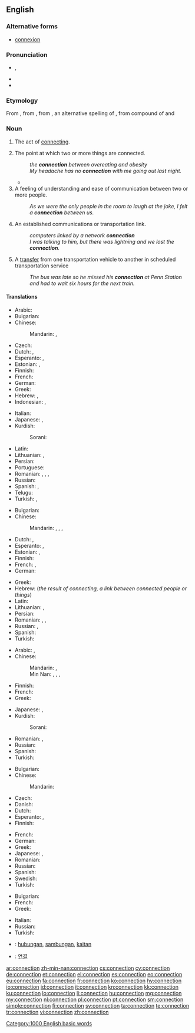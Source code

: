 ==English==
{{wikipedia|dab=connection}}

===Alternative forms===
* [[connexion]] {{qualifier|UK, archaic}}

===Pronunciation===
* {{IPA|/kəˈnɛkʃən/}}, {{X-SAMPA|/k@"nEkS@n/}}
* {{audio|en-us-connection.ogg|Audio (US)}}
* {{rhymes|ɛkʃən}}

===Etymology===
From {{etyl|fro}} {{term|connexion|lang=fro}}, from {{etyl|la}} {{term|connexio||a [[conclusion]], [[binding]] [[together]]|lang=la}}, from {{term|connecto|connectō|lang=la}}, an alternative spelling of {{term|conecto|cōnectō|I [[bind]] [[together]]|lang=la}}, from compound of {{term|co-||[[together]]|lang=la}} and {{term|necto|nectō|I [[bind]]|lang=la}}

===Noun===
{{en-noun|s|-}}

# {{uncountable}} The act of [[connect]]ing.
# The point at which two or more things are connected.
#: ''the '''connection''' between overeating and obesity''
#: ''My headache has no '''connection''' with me going out last night.''
#* {{quote-news
|year=2004
|date=April 15
|author=
|title=Morning swoop in hunt for Jodi's killer
|work=The Scotsman
|url=http://www.scotsman.com/news/morning_swoop_in_hunt_for_jodi_s_killer_1_521912
|page=
|passage=A spokesman for Lothian and Borders Police said: "We can confirm that a 15-year-old boy has been arrested and charged in connection with the murder of Jodi Jones. A 45-year-old has also been arrested in '''connection''' with allegations of attempting to pervert the course of justice. A report on this has been sent to the procurator fiscal." }}
# A feeling of understanding and ease of communication between two or more people.
#: ''As we were the only people in the room to laugh at the joke, I felt a '''connection''' between us.''
# An established communications or transportation link.
#: ''computers linked by a network '''connection'''''
#: ''I was talking to him, but there was lightning and we lost the '''connection'''.''
# {{transport}} A [[transfer]] from one transportation vehicle to another in scheduled transportation service
#: ''The bus was late so he missed his '''connection''' at Penn Station and had to wait six hours for the next train.''

====Translations====
{{trans-top|act of connecting}}
* Arabic: {{t-|ar|علاقة|f|tr=ʿalāqa|sc=Arab}}
* Bulgarian: {{t+|bg|свързване|n}}
* Chinese:
*: Mandarin: {{t|cmn|連接|sc=Hani}}, {{t|cmn|连接|tr=liánjiē|sc=Hani}}
* Czech: {{t-|cs|spojení|n}}
* Dutch: {{t+|nl|verbinding|f}}, {{t+|nl|connectie|f}}
* Esperanto: {{t-|eo|kunligo}}, {{t-|eo|interligiteco}}
* Estonian: {{t-|et|ühendamine}}, {{t-|et|seostamine}}
* Finnish: {{t+|fi|yhteys}}
* French: {{t+|fr|connexion|f}}
* German: {{t+|de|Verbindung|f}}
* Greek: {{t+|el|σύνδεση|f|tr=sýndesi}}
* Hebrew: {{t+|he|קישור|tr=qishur|m}}, {{t-|he|חיבור|tr=khibur|m}}
* Indonesian: {{t+|id|koneksi}}, {{t+|id|hubungan}}
{{trans-mid}}
* Italian: {{t+|it|connessione|f}}
* Japanese: {{t+|ja|連結|tr=れんけつ, renketsu}}, {{t+|ja|結合|tr=けつごう, ketsugō}}
* Kurdish:
*: Sorani: {{ku-Arab|[[په‌یوه‌ندی]]}}
* Latin: {{t-|la|nexus|m}}
* Lithuanian: {{t-|lt|ryšys|m}}, {{t-|lt|sujungimas|m}}
* Persian: {{t+|fa|اتصال|tr=ettesâl}}
* Portuguese: {{t+|pt|conexão|f}}
* Romanian: {{t-|ro|conectare|f}}, {{t-|ro|legare|f}}, {{t+|ro|unire|f}}, {{t-|ro|îmbinare|f}}
* Russian: {{t+|ru|соединение|n|tr=sojedinénije}}
* Spanish: {{t+|es|vinculación|f}}, {{t+|es|conexión|f}}
* Telugu: {{t-|te|సంధానం}}
* Turkish: {{t+|tr|bağlantı}}, {{t+|tr|bağlanma}}
{{trans-bottom}}

{{trans-top|point at which two or more things are joined}}
* Bulgarian: {{t+|bg|съединение|n}}
* Chinese:
*: Mandarin: {{t|cmn|接線|sc=Hani}}, {{t|cmn|接线|tr=jiēxiàn|sc=Hani}}, {{t|cmn|連接|sc=Hani}}, {{t|cmn|连接|tr=liánjiē|sc=Hani}}
* Dutch: {{t+|nl|verbinding|f}}, {{t+|nl|connectie|f}}
* Esperanto: {{t-|eo|kunligo}}, {{t-|eo|interligiteco}}
* Estonian: {{t-|et|ühendus}}, {{t+|et|seos}}
* Finnish: {{t+|fi|yhteys}}
* French: {{t+|fr|lien|m}}, {{t+|fr|rapport|m}}
* German: {{t+|de|Verbindung}}
{{trans-mid}}
* Greek: {{t+|el|σύνδεση|f|tr=sýndesi}}
* Hebrew: {{t+|he|קשר|tr=qesher|m}} (''the result of connecting, a link between connected people or things'')
* Latin: {{t-|la|nexus|m}}
* Lithuanian: {{t+|lt|jungtis|m}}, {{t-|lt|sujungimas|m}}
* Persian: {{t+|fa|اتصال|tr=ettesâl}}
* Romanian: {{t-|ro|legătură|f}}, {{t-|ro|conexiune|f}}, {{t-|ro|joncțiune}}
* Russian: {{t+|ru|связь|f|tr=svjazʹ}}, {{t+|ru|соединение|n|tr=sojedinénije}}
* Spanish: {{t+|es|conexión|f}}
* Turkish: {{t+|tr|bağlantı}}
{{trans-bottom}}

{{trans-top|feeling of understanding and ease of communication between two or more people}}
* Arabic: {{t-|ar|علاقة|f|tr=ʿalāqa|sc=Arab}}, {{t-|ar|صلة|f|tr=ṣíla|sc=Arab}}
* Chinese:
*: Mandarin: {{t|cmn|關係|sc=Hani}}, {{t|cmn|关系|tr=guānxi|sc=Hani}}
*: Min Nan: {{t+|nan|關係|sc=Hans}}, {{t-|nan|关系|tr=koan-hē|sc=Hans}}, {{t-|nan|值大代|tr=tī-tōa-tāi|sc=Hans}}, {{t-|nan|值代|tr=tī-tāi|sc=Hans}}
* Finnish: {{t+|fi|yhteys}}
* French: {{t+|fr|complicité|f}}
* Greek: {{t+|el|σύνδεση|f|tr=sýndesi}}
{{trans-mid}}
* Japanese: {{t+|ja|関係|tr=かんけい, kankei}}, {{t+|ja|縁故|tr=えんこ, enko}}
* Kurdish:
*: Sorani: {{ku-Arab|[[په‌یوه‌ندی]]}}
* Romanian: {{t-|ro|legătură|f}}, {{t-|ro|relație|f}}
* Russian: {{t+|ru|связь|f|tr=svjazʹ}}
* Spanish: {{t+|es|confianza|f}}
* Turkish: {{t+|tr|bağ}}
{{trans-bottom}}

{{trans-top|an established communications or transportation link}}
* Bulgarian: {{t+|bg|връзка|f}}
* Chinese:
*: Mandarin: {{t|cmn|通信|tr=tōngxìn|sc=Hani}}
* Czech: {{t-|cs|spojení|n}}
* Danish: {{t-|da|forbindelse|c}}
* Dutch: {{t+|nl|verbinding|f}}
* Esperanto: {{t-|eo|konekto}}, {{t-|eo|komunikiĝo}}
* Finnish: {{t+|fi|yhteys}}
{{trans-mid}}
* French: {{t+|fr|connexion|f}}
* German: {{t+|de|Verbindung}}
* Greek: {{t+|el|σύνδεση|f|tr=sýndesi}}
* Japanese: {{t+|ja|連絡|tr=れんらく, renraku}}, {{t+|ja|通信|tr=つうしん, tsūshin|sc=Jpan}}
* Romanian: {{t-|ro|legătură|f}}
* Russian: {{qualifier|телефо́нная OR тра́нспортная}} {{t+|ru|связь|f|tr=svjazʹ|sc=Cyrl}}
* Spanish: {{t+|es|llamada|f}}
* Swedish: {{t+|sv|förbindelse|c}}
* Turkish: {{t+|tr|bağlantı}}
{{trans-bottom}}

{{trans-top|transfer in transport}}
* Bulgarian: {{t+|bg|връзка|f}}
* French: {{t+|fr|correspondance|f}}
* Greek: {{t+|el|ανταπόκριση|f|tr=antapókrisi}}
{{trans-mid}}
* Italian: {{t+|it|coincidenza|f}}
* Russian: {{t+|ru|пересадка|f|tr=peresádka|sc=Cyrl}}
* Turkish: {{t+|tr|aktarma}}
{{trans-bottom}}

{{checktrans}}

* {{ttbc|id}}: [[hubung|hubungan]], [[sambung|sambungan]], [[kait|kaitan]]
* {{ttbc|ko}}: [[연결]]

[[Category:1000 English basic words]]

[[ar:connection]]
[[zh-min-nan:connection]]
[[cs:connection]]
[[cy:connection]]
[[de:connection]]
[[et:connection]]
[[el:connection]]
[[es:connection]]
[[eo:connection]]
[[eu:connection]]
[[fa:connection]]
[[fr:connection]]
[[ko:connection]]
[[hy:connection]]
[[io:connection]]
[[id:connection]]
[[it:connection]]
[[kn:connection]]
[[kk:connection]]
[[ku:connection]]
[[lo:connection]]
[[li:connection]]
[[hu:connection]]
[[mg:connection]]
[[my:connection]]
[[nl:connection]]
[[pl:connection]]
[[pt:connection]]
[[sm:connection]]
[[simple:connection]]
[[fi:connection]]
[[sv:connection]]
[[ta:connection]]
[[te:connection]]
[[tr:connection]]
[[vi:connection]]
[[zh:connection]]